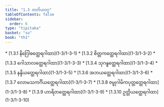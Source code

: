 ```yaml
---
title: "1.3 တတိယဝဂ္ဂ"
tableOfContents: false
sidebar:
  order: 6
type: "tipitaka"
basket: "su"
book: "th1"
---
```



<DynamicBreadcrumb />



<TableOfContents book="th1" section="1.3">
* [1.3.1 နိဂြေါဓတ္ထေရဂါထာ](1-3/1-3-1)
* [1.3.2 စိတ္တကတ္ထေရဂါထာ](1-3/1-3-2)
* [1.3.3 ဂေါသာလတ္ထေရဂါထာ](1-3/1-3-3)
* [1.3.4 သုဂန္ဓတ္ထေရဂါထာ](1-3/1-3-4)
* [1.3.5 နန္ဒိယတ္ထေရဂါထာ](1-3/1-3-5)
* [1.3.6 အဘယတ္ထေရဂါထာ](1-3/1-3-6)
* [1.3.7 လောမသကင်္ဂိယတ္ထေရဂါထာ](1-3/1-3-7)
* [1.3.8 ဇမ္ဗုဂါမိကပုတ္တတ္ထေရဂါထာ](1-3/1-3-8)
* [1.3.9 ဟာရိတတ္ထေရဂါထာ](1-3/1-3-9)
* [1.3.10 ဥတ္တိယတ္ထေရဂါထာ](1-3/1-3-10)
</TableOfContents>